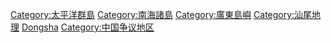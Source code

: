 {{cat main|東沙群島}}

[[Category:太平洋群島|Category:太平洋群島]]
[[Category:南海諸島|Category:南海諸島]]
[[Category:廣東島嶼|Category:廣東島嶼]]
[[Category:汕尾地理|Category:汕尾地理]]
[[Category:中華民國島嶼|Dongsha]]
[[Category:中国争议地区|Category:中国争议地区]]